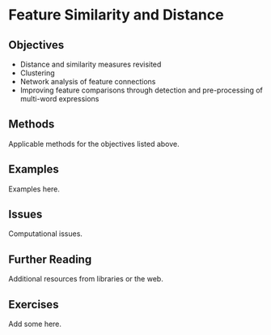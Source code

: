# Feature Similarity and Distance {#sec-comparing-features}

## Objectives

- Distance and similarity measures revisited
- Clustering
- Network analysis of feature connections
- Improving feature comparisons through detection and pre-processing of multi-word expressions

## Methods

Applicable methods for the objectives listed above.

## Examples

Examples here.

## Issues

Computational issues.

## Further Reading

Additional resources from libraries or the web.

## Exercises

Add some here.
